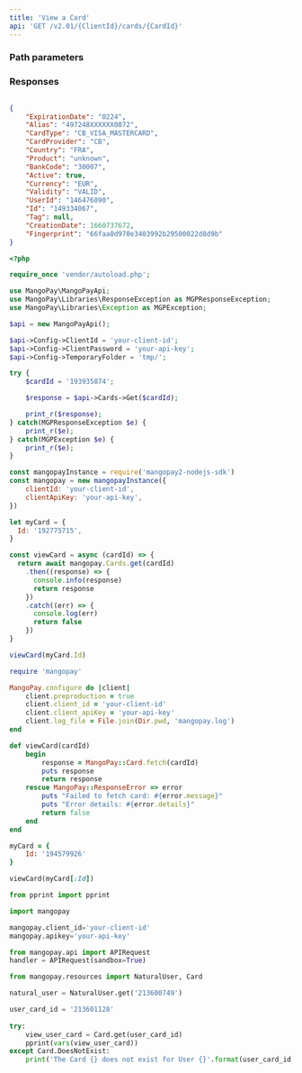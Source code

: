 ```yaml
---
title: 'View a Card'  
api: 'GET /v2.01/{ClientId}/cards/{CardId}'  
---
```


  

### Path parameters  

<CardId1 />  

### Responses  

<AccordionGroup><Accordion title="200">  

<ExpirationDate1Response />  

<AliasResponse />  

<CardProviderResponse />  

<Country4Response />  

<ProductResponse />  

<BankCodeResponse />  

<ValidityResponse />  

<UserIdResponse />  

<Id4Response />  

<Tag6Response />  

<FingerprintResponse />  

<CreationDateResponse /></Accordion></AccordionGroup>  

<ResponseExample>  

```json 200  

{
    "ExpirationDate": "0224",
    "Alias": "497248XXXXXX0072",
    "CardType": "CB_VISA_MASTERCARD",
    "CardProvider": "CB",
    "Country": "FRA",
    "Product": "unknown",
    "BankCode": "30007",
    "Active": true,
    "Currency": "EUR",
    "Validity": "VALID",
    "UserId": "146476890",
    "Id": "149334067",
    "Tag": null,
    "CreationDate": 1660737672,
    "Fingerprint": "66faa0d970e3403992b29500022d8d9b"
}  
 ```  

</ResponseExample>  

<RequestExample>  
  
```php PHP  
<?php 

require_once 'vendor/autoload.php';

use MangoPay\MangoPayApi;
use MangoPay\Libraries\ResponseException as MGPResponseException;
use MangoPay\Libraries\Exception as MGPException;

$api = new MangoPayApi();

$api->Config->ClientId = 'your-client-id';
$api->Config->ClientPassword = 'your-api-key';
$api->Config->TemporaryFolder = 'tmp/';

try {
    $cardId = '193935874';

    $response = $api->Cards->Get($cardId);

    print_r($response);
} catch(MGPResponseException $e) {
    print_r($e);
} catch(MGPException $e) {
    print_r($e);
}  
```  

  
```javascript NodeJS  
const mangopayInstance = require('mangopay2-nodejs-sdk')
const mangopay = new mangopayInstance({
    clientId: 'your-client-id',
    clientApiKey: 'your-api-key',
})

let myCard = {
  Id: '192775715',
}

const viewCard = async (cardId) => {
  return await mangopay.Cards.get(cardId)
    .then((response) => {
      console.info(response)
      return response
    })
    .catch((err) => {
      console.log(err)
      return false
    })
}

viewCard(myCard.Id)  
```  

  
```ruby Ruby  
require 'mangopay'

MangoPay.configure do |client|
    client.preproduction = true
    client.client_id = 'your-client-id'
    client.client_apiKey = 'your-api-key'
    client.log_file = File.join(Dir.pwd, 'mangopay.log')
end

def viewCard(cardId)
    begin
        response = MangoPay::Card.fetch(cardId)
        puts response
        return response
    rescue MangoPay::ResponseError => error
        puts "Failed to fetch card: #{error.message}"
        puts "Error details: #{error.details}"
        return false
    end
end

myCard = {
    Id: '194579926'
}

viewCard(myCard[:Id])  
```  

  
```python Python  
from pprint import pprint

import mangopay

mangopay.client_id='your-client-id'
mangopay.apikey='your-api-key'

from mangopay.api import APIRequest
handler = APIRequest(sandbox=True)

from mangopay.resources import NaturalUser, Card

natural_user = NaturalUser.get('213600749')

user_card_id = '213601128'
   
try:
    view_user_card = Card.get(user_card_id)
    pprint(vars(view_user_card))
except Card.DoesNotExist:
    print('The Card {} does not exist for User {}'.format(user_card_id, natural_user.id))  
```  

  
</RequestExample>